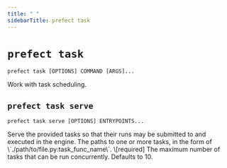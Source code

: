 ```yaml
---
title: " "
sidebarTitle: prefect task
---
```


# `prefect task`



```command
prefect task [OPTIONS] COMMAND [ARGS]...
```



<Info>
Work with task scheduling.
</Info>








## `prefect task serve`



```command
prefect task serve [OPTIONS] ENTRYPOINTS...
```



<Info>
Serve the provided tasks so that their runs may be submitted to and
executed in the engine.
</Info>






<AccordionGroup>


<Accordion title="Arguments" defaultOpen>
<ResponseField name="ENTRYPOINTS..." type="string" required>
    The paths to one or more tasks, in the form of \`./path/to/file.py:task_func_name\`.  \[required]
</ResponseField>
</Accordion>



<Accordion title="Options" defaultOpen>

<ResponseField name="--limit">
    The maximum number of tasks that can be run concurrently. Defaults to 10.
</ResponseField>

</Accordion>

</AccordionGroup>

